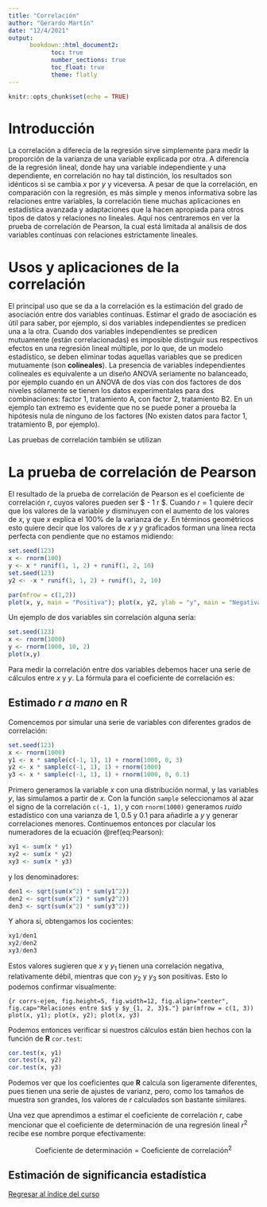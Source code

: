 ```yaml
---
title: "Correlación"
author: "Gerardo Martín"
date: "12/4/2021"
output:
      bookdown::html_document2:
            toc: true 
            number_sections: true
            toc_float: true
            theme: flatly
---
```


```r
knitr::opts_chunk$set(echo = TRUE)
```

# Introducción

La correlación a diferecia de la regresión sirve simplemente para medir la proporción de la varianza de una variable explicada por otra. A diferencia de la regresión lineal, donde hay una variable independiente y una dependiente, en correlación no hay tal distinción, los resultados son idénticos si se cambia $x$ por $y$ y viceversa. A pesar de que la correlación, en comparación con la regresión, es más simple y menos informativa sobre las relaciones entre variables, la correlación tiene muchas aplicaciones en estadística avanzada y adaptaciones que la hacen apropiada para otros tipos de datos y relaciones no lineales. Aquí nos centraremos en ver la prueba de correlación de Pearson, la cual está limitada al análisis de dos variables contínuas con relaciones estrictamente lineales.

# Usos y aplicaciones de la correlación

El principal uso que se da a la correlación es la estimación del grado de asociación entre dos variables contínuas. Estimar el grado de asociación es útil para saber, por ejemplo, si dos variables independientes se predicen una a la otra. Cuando dos variables independientes se predicen mutuamente (están correlacionadas) es imposible distinguir sus respectivos efectos en una regresión lineal múltiple, por lo que, de un modelo estadístico, se deben eliminar todas aquellas variables que se predicen mutuamente (son **colineales**). La presencia de variables independientes colineales es equivalente a un diseño ANOVA seriamente no balanceado, por ejemplo cuando en un ANOVA de dos vías con dos factores de dos niveles sólamente se tienen los datos experimentales para dos combinaciones: factor 1, tratamiento A, con factor 2, tratamiento B2. En un ejemplo tan extremo es evidente que no se puede poner a proueba la hipótesis nula de ninguno de los factores (No existen datos para factor 1, tratamiento B, por ejemplo).

Las pruebas de correlación también se utilizan

# La prueba de correlación de Pearson

El resultado de la prueba de correlación de Pearson es el coeficiente de correlación $r$, cuyos valores pueden ser $ - 1 \geq r \leq 1$. Cuando $r = 1$ quiere decir que los valores de la variable $y$  disminuyen con el aumento de los valores de $x$, y que $x$ explica el 100% de la varianza de $y$. En términos geométricos esto quiere decir que los valores de $x$ y $y$ graficados forman una línea recta perfecta con pendiente que no estamos midiendo:

```r
set.seed(123)
x <- rnorm(100)
y <- x * runif(1, 1, 2) + runif(1, 2, 10)
set.seed(123)
y2 <- -x * runif(1, 1, 2) + runif(1, 2, 10)

par(mfrow = c(1,2))
plot(x, y, main = "Positiva"); plot(x, y2, ylab = "y", main = "Negativa")
```

Un ejemplo de dos variables sin correlación alguna sería:

```r
set.seed(123)
x <- rnorm(1000)
y <- rnorm(1000, 10, 2)
plot(x,y)
```

Para medir la correlación entre dos variables debemos hacer una serie de cálculos entre $x$ y $y$. La fórmula para el coeficiente de correlación es:

\begin{equation}
r = \frac{\sum xy}{\sqrt{ \sum x^2 \sum y^2}} (\#eq:Pearson)
\end{equation}

## Estimado $r$ *a mano* en R

Comencemos por simular una serie de variables con diferentes grados de correlación:

```r
set.seed(123)
x <- rnorm(1000)
y1 <- x * sample(c(-1, 1), 1) + rnorm(1000, 0, 3)
y2 <- x * sample(c(-1, 1), 1) + rnorm(1000)
y3 <- x * sample(c(-1, 1), 1) + rnorm(1000, 0, 0.1)
```

Primero generamos la variable $x$ con una distribución normal, y las variables $y$, las simulamos a partir de $x$. Con la función `sample` seleccionamos al azar el signo de la correlación `c(-1, 1)`, y con `rnorm(1000)` generamos *ruido* estadístico con una varianza de 1, 0.5 y 0.1 para añadirle a $y$ y generar correlaciones menores. Continuemos entonces por clacular los numeradores de la ecuación \@ref(eq:Pearson):

```r
xy1 <- sum(x * y1)
xy2 <- sum(x * y2)
xy3 <- sum(x * y3)
```

y los denominadores:

```r
den1 <- sqrt(sum(x^2) * sum(y1^2))
den2 <- sqrt(sum(x^2) * sum(y2^2))
den3 <- sqrt(sum(x^2) * sum(y3^2))
```

Y ahora sí, obtengamos los cocientes:

```r
xy1/den1
xy2/den2
xy3/den3
```

Estos valores sugieren que $x$ y $y_1$ tienen una correlación negativa, relativamente débil, mientras que con $y_2$ y $y_3$ son positivas. Esto lo podemos confirmar visualmente:

```{r corrs-ejem, fig.height=5, fig.width=12, fig.align="center", fig.cap="Relaciones entre $x$ y $y_{1, 2, 3}$."}
par(mfrow = c(1, 3))
plot(x, y1); plot(x, y2); plot(x, y3)
```

Podemos entonces verificar si nuestros cálculos están bien hechos con la función de **R** `cor.test`:

```r
cor.test(x, y1)
cor.test(x, y2)
cor.test(x, y3)
```

Podemos ver que los coeficientes que **R** calcula son ligeramente diferentes, pues tienen una serie de ajustes de varianz, pero, como los tamaños de muestra son grandes, los valores de $r$ calculados son bastante similares.

Una vez que aprendimos a estimar el coeficiente de correlación $r$, cabe mencionar que el coeficiente de determinación de una regresión lineal $r^2$ recibe ese nombre porque efectivamente:

$$ \mathrm{Coeficiente\ de\ determinación} = \mathrm{Coeficiente\ de\ correlación}^2$$

## Estimación de significancia estadística

[Regresar al índice del curso](../index.html)
